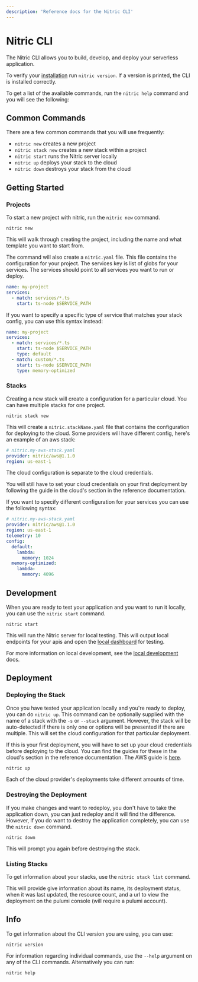 ```yaml
---
description: 'Reference docs for the Nitric CLI'
---
```


# Nitric CLI

The Nitric CLI allows you to build, develop, and deploy your serverless application.

To verify your [installation](/get-started/installation) run `nitric version`. If a version is printed, the CLI is installed correctly.

To get a list of the available commands, run the `nitric help` command and you will see the following:

<ImportCode file="/src/assets/cli-usage.txt" />

## Common Commands

There are a few common commands that you will use frequently:

- `nitric new` creates a new project
- `nitric stack new` creates a new stack within a project
- `nitric start` runs the Nitric server locally
- `nitric up` deploys your stack to the cloud
- `nitric down` destroys your stack from the cloud

## Getting Started

### Projects

To start a new project with nitric, run the `nitric new` command.

```
nitric new
```

This will walk through creating the project, including the name and what template you want to start from.

The command will also create a `nitric.yaml` file. This file contains the configuration for your project. The services key is list of globs for your services. The services should point to all services you want to run or deploy.

```yaml
name: my-project
services:
  - match: services/*.ts
    start: ts-node $SERVICE_PATH
```

If you want to specify a specific type of service that matches your stack config, you can use this syntax instead:

```yaml
name: my-project
services:
  - match: services/*.ts
    start: ts-node $SERVICE_PATH
    type: default
  - match: custom/*.ts
    start: ts-node $SERVICE_PATH
    type: memory-optimized
```

### Stacks

Creating a new stack will create a configuration for a particular cloud. You can have multiple stacks for one project.

```
nitric stack new
```

This will create a `nitric.stackName.yaml` file that contains the configuration for deploying to the cloud. Some providers will have different config, here's an example of an aws stack:

```yaml
# nitric.my-aws-stack.yaml
provider: nitric/aws@1.1.0
region: us-east-1
```

<Note>The cloud configuration is separate to the cloud credentials.</Note>

<Note>
  You will still have to set your cloud credentials on your first deployment by
  following the guide in the cloud's section in the reference documentation.
</Note>

If you want to specify different configuration for your services you can use the following syntax:

```yaml
# nitric.my-aws-stack.yaml
provider: nitric/aws@1.1.0
region: us-east-1
telemetry: 10
config:
  default:
    lambda:
      memory: 1024
  memory-optimized:
    lambda:
      memory: 4096
```

## Development

When you are ready to test your application and you want to run it locally, you can use the `nitric start` command.

```
nitric start
```

This will run the Nitric server for local testing. This will output local endpoints for your apis and open the [local dashboard](/get-started/foundations/projects/local-development) for testing.

For more information on local development, see the [local development](/reference/cli/local-development) docs.

## Deployment

### Deploying the Stack

Once you have tested your application locally and you're ready to deploy, you can do `nitric up`. This command can be optionally supplied with the name of a stack with the `-s` or `--stack` argument. However, the stack will be auto-detected if there is only one or options will be presented if there are multiple. This will set the cloud configuration for that particular deployment.

If this is your first deployment, you will have to set up your cloud credentials before deploying to the cloud. You can find the guides for these in the cloud's section in the reference documentation. The AWS guide is [here](/providers/pulumi/aws).

```bash
nitric up
```

<Note>
  Each of the cloud provider's deployments take different amounts of time.
</Note>

### Destroying the Deployment

If you make changes and want to redeploy, you don't have to take the application down, you can just redeploy and it will find the difference. However, if you do want to destroy the application completely, you can use the `nitric down` command.

```
nitric down
```

<Note>This will prompt you again before destroying the stack.</Note>

### Listing Stacks

To get information about your stacks, use the `nitric stack list` command.

This will provide give information about its name, its deployment status, when it was last updated, the resource count, and a url to view the deployment on the pulumi console (will require a pulumi account).

## Info

To get information about the CLI version you are using, you can use:

```
nitric version
```

For information regarding individual commands, use the `--help` argument on any of the CLI commands. Alternatively you can run:

```
nitric help
```
